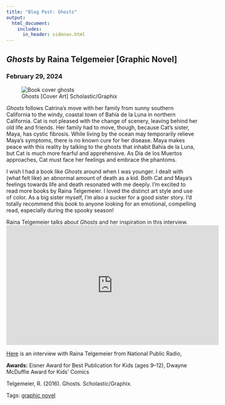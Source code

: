 ```yaml
---
title: "Blog Post: Ghosts"
output: 
  html_document:
    includes:
      in_header: sidenav.html
---
```

<!-- Page content -->
<div class="main">
<div class="card">
# <em> Ghosts </em> by Raina Telgemeier [Graphic Novel]
### February 29, 2024

<figure>
<img class="cover" src="./media/cover-ghosts.jpg" alt="Book cover ghosts"> 
<figcaption> Ghosts [Cover Art] Scholastic/Graphix</figcaption>
</figure>

*Ghosts* follows Catrina’s move with her family from sunny southern California to the windy, coastal town of Bahía de la Luna in northern California. Cat is not pleased with the change of scenery, leaving behind her old life and friends. Her family had to move, though, because Cat’s sister, Maya, has cystic fibrosis. While living by the ocean may temporarily relieve Maya’s symptoms, there is no known cure for her disease. Maya makes peace with this reality by talking to the ghosts that inhabit Bahía de la Luna, but Cat is much more fearful and apprehensive. As Día de los Muertos approaches, Cat must face her feelings and embrace the phantoms. 

I wish I had a book like *Ghosts* around when I was younger. I dealt with (what felt like) an abnormal amount of death as a kid. Both Cat and Maya’s feelings towards life and death resonated with me deeply. I’m excited to read more books by Raina Telgemeier. I loved the distinct art style and use of color. As a big sister myself, I’m also a sucker for a good sister story. I’d totally recommend this book to anyone looking for an emotional, compelling read, especially during the spooky season! 

Raina Telgemeier talks about *Ghosts* and her inspiration in this interview.
<iframe width="560" height="315" src="https://www.youtube.com/embed/UXQ8NAMoU5Q?si=O_bMWK9OObzAWw8_" title="YouTube video player" frameborder="0" allow="accelerometer; autoplay; clipboard-write; encrypted-media; gyroscope; picture-in-picture; web-share" allowfullscreen></iframe>

[Here](https://www.npr.org/2016/09/11/493183503/ghosts-takes-on-a-tough-topic-for-children) is an interview with Raina Telgemeier from National Public Radio,

**Awards:** Eisner Award for Best Publication for Kids (ages 9–12), Dwayne McDuffie Award for Kids' Comics

Telgemeier, R. (2016). Ghosts. Scholastic/Graphix.

Tags: <a href="tags-graphic_novel.html">graphic novel</a> 

</div>
</div>
